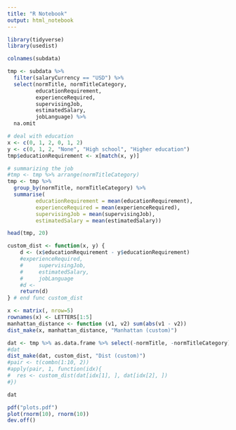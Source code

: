 ```yaml
---
title: "R Notebook"
output: html_notebook
---
```


```r
library(tidyverse)
library(usedist)
```


```r
colnames(subdata)
```

```r
tmp <- subdata %>% 
  filter(salaryCurrency == "USD") %>%
  select(normTitle, normTitleCategory, 
         educationRequirement, 
         experienceRequired, 
         supervisingJob, 
         estimatedSalary, 
         jobLanguage) %>%
  na.omit

# deal with education
x <- c(0, 1, 2, 0, 1, 2)
y <- c(0, 1, 2, "None", "High school", "Higher education")
tmp$educationRequirement <- x[match(x, y)]

# summarizing the job
#tmp <- tmp %>% arrange(normTitleCategory)
tmp <- tmp %>% 
  group_by(normTitle, normTitleCategory) %>% 
  summarise(
         educationRequirement = mean(educationRequirement), 
         experienceRequired = mean(experienceRequired), 
         supervisingJob = mean(supervisingJob), 
         estimatedSalary = mean(estimatedSalary))
```

```r
head(tmp, 20)
```

```r
custom_dist <- function(x, y) {
    d <- (x$educationRequirement - y$educationRequirement)
    #experienceRequired, 
    #     supervisingJob, 
    #     estimatedSalary, 
    #     jobLanguage
    #d <- 
    return(d)
} # end func custom_dist
```


```r
x <- matrix(, nrow=5)
rownames(x) <- LETTERS[1:5]
manhattan_distance <- function (v1, v2) sum(abs(v1 - v2))
dist_make(x, manhattan_distance, "Manhattan (custom)")
```


```r
dat <- tmp %>% as.data.frame %>% select(-normTitle, -normTitleCategory) %>% head
#dat
dist_make(dat, custom_dist, "Dist (custom)")
#pair <- t(combn(1:10, 2))
#apply(pair, 1, function(idx){
#  res <- custom_dist(dat[idx[1], ], dat[idx[2], ])
#})
```

```r
dat
```

```r
pdf("plots.pdf")
plot(rnorm(10), rnorm(10))
dev.off()
```

